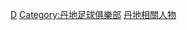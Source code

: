 {{Catnav|頁面分類|...|英國足球|蘇格蘭足球|效力蘇格蘭球會的球員}}
{{Commonscat|Players of Dundee F.C.}}

[[Category:效力蘇格蘭球會的球員|D]]
[[Category:丹地足球俱樂部|Category:丹地足球俱樂部]]
[[Category:丹地相關人物|]]